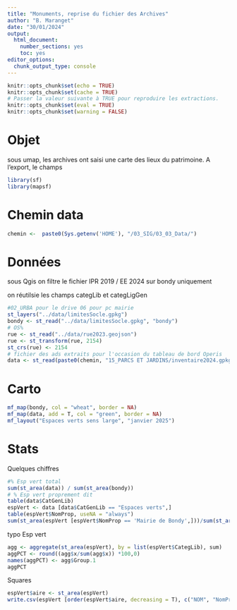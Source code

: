 ```yaml
---
title: "Monuments, reprise du fichier des Archives"
author: "B. Maranget"
date: "30/01/2024"
output: 
  html_document: 
    number_sections: yes
    toc: yes
editor_options: 
  chunk_output_type: console
---
```



```r
knitr::opts_chunk$set(echo = TRUE)
knitr::opts_chunk$set(cache = TRUE)
# Passer la valeur suivante à TRUE pour reproduire les extractions.
knitr::opts_chunk$set(eval = TRUE)
knitr::opts_chunk$set(warning = FALSE)
```


# Objet

sous umap, les archives ont saisi une carte des lieux du patrimoine.
A l'export, le champs 

```r
library(sf)
library(mapsf)
```


# Chemin data


```r
chemin <-  paste0(Sys.getenv('HOME'), "/03_SIG/03_03_Data/")
```


# Données

sous Qgis on filtre le fichier IPR 2019 / EE 2024 sur bondy uniquement

on réutilsie les champs categLib et categLigGen

```r
#02_URBA pour le drive 06 pour pc mairie
st_layers("../data/limitesSocle.gpkg")
bondy <- st_read("../data/limitesSocle.gpkg", "bondy")
# OS%
rue <- st_read("../data/rue2023.geojson")
rue <- st_transform(rue, 2154)
st_crs(rue) <- 2154
# fichier des ads extraits pour l'occasion du tableau de bord Operis
data <- st_read(paste0(chemin, "15_PARCS ET JARDINS/inventaire2024.gpkg"),"inventaire2025_Bondy")
```

# Carto

```r
mf_map(bondy, col = "wheat", border = NA)
mf_map(data, add = T, col = "green", border = NA)
mf_layout("Espaces verts sens large", "janvier 2025")
```



# Stats 

Quelques chiffres 


```r
#% Esp vert total
sum(st_area(data)) / sum(st_area(bondy))
# % Esp vert proprement dit
table(data$CatGenLib)
espVert <- data [data$CatGenLib == "Espaces verts",]
table(espVert$NomProp, useNA = "always")
sum(st_area(espVert [espVert$NomProp == 'Mairie de Bondy',]))/sum(st_area(bondy))
```

typo Esp vert

```r
agg <- aggregate(st_area(espVert), by = list(espVert$CategLib), sum)
aggPCT <- round((agg$x/sum(agg$x)) *100,0)
names(aggPCT) <- agg$Group.1
aggPCT
```



Squares


```r
espVert$aire <- st_area(espVert)
write.csv(espVert [order(espVert$aire, decreasing = T), c("NOM", "NomProp", "aire"), drop=T], "../data/espVert.csv")
```

